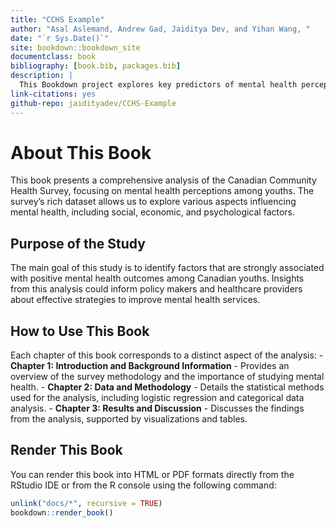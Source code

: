 ```yaml
--- 
title: "CCHS Example"
author: "Asal Aslemand, Andrew Gad, Jaiditya Dev, and Yihan Wang, "
date: "`r Sys.Date()`"
site: bookdown::bookdown_site
documentclass: book
bibliography: [book.bib, packages.bib]
description: |
  This Bookdown project explores key predictors of mental health perceptions among Canadian youths using data from the Canadian Community Health Survey. The analysis focuses on demographic factors, social behaviors, and educational outcomes.
link-citations: yes
github-repo: jaidityadev/CCHS-Example
---
```


# About This Book

This book presents a comprehensive analysis of the Canadian Community Health Survey, focusing on mental health perceptions among youths. The survey's rich dataset allows us to explore various aspects influencing mental health, including social, economic, and psychological factors.

## Purpose of the Study

The main goal of this study is to identify factors that are strongly associated with positive mental health outcomes among Canadian youths. Insights from this analysis could inform policy makers and healthcare providers about effective strategies to improve mental health services.

## How to Use This Book

Each chapter of this book corresponds to a distinct aspect of the analysis:
- **Chapter 1: Introduction and Background Information** - Provides an overview of the survey methodology and the importance of studying mental health.
- **Chapter 2: Data and Methodology** - Details the statistical methods used for the analysis, including logistic regression and categorical data analysis.
- **Chapter 3: Results and Discussion** - Discusses the findings from the analysis, supported by visualizations and tables.

## Render This Book

You can render this book into HTML or PDF formats directly from the RStudio IDE or from the R console using the following command:

```r
unlink("docs/*", recursive = TRUE)
bookdown::render_book()
```

